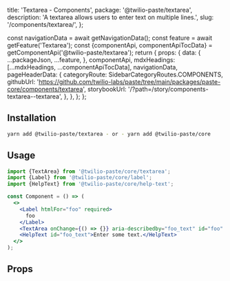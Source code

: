   title: 'Textarea - Components',
  package: '@twilio-paste/textarea',
  description: 'A textarea allows users to enter text on multiple lines.',
  slug: '/components/textarea/',
};




  const navigationData = await getNavigationData();
  const feature = await getFeature('Textarea');
  const {componentApi, componentApiTocData} = getComponentApi('@twilio-paste/textarea');
  return {
    props: {
      data: {
        ...packageJson,
        ...feature,
      },
      componentApi,
      mdxHeadings: [...mdxHeadings, ...componentApiTocData],
      navigationData,
      pageHeaderData: {
        categoryRoute: SidebarCategoryRoutes.COMPONENTS,
        githubUrl: 'https://github.com/twilio-labs/paste/tree/main/packages/paste-core/components/textarea',
        storybookUrl: '/?path=/story/components-textarea--textarea',
      },
    },
  };
};

## Installation

```bash
yarn add @twilio-paste/textarea - or - yarn add @twilio-paste/core
```

## Usage

```jsx
import {TextArea} from '@twilio-paste/core/textarea';
import {Label} from '@twilio-paste/core/label';
import {HelpText} from '@twilio-paste/core/help-text';

const Component = () => (
  <>
    <Label htmlFor="foo" required>
      foo
    </Label>
    <TextArea onChange={() => {}} aria-describedby="foo_text" id="foo" name="foo" placeholder="foo" required />
    <HelpText id="foo_text">Enter some text.</HelpText>
  </>
);
```

## Props

<PropsTable componentApi={props.componentApi} />
